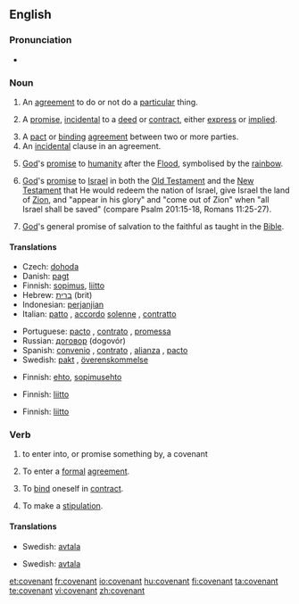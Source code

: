 ==English==

===Pronunciation===
*{{audio|en-us-covenant.ogg|Audio (US)}}

===Noun===
{{en-noun}}
#{{legal}} An [[agreement]] to do or not do a [[particular]] thing.
#{{legal}} A [[promise]], [[incidental]] to a [[deed]] or [[contract]], either [[express]] or [[implied]].
# A [[pact]] or [[binding]] [[agreement]] between two or more parties.
# An [[incidental]] clause in an agreement.
# {{biblical}} [[God]]'s [[promise]] to [[humanity]] after the [[Flood]], symbolised by the [[rainbow]].
# {{biblical}} [[God]]'s [[promise]] to [[Israel]] in both the [[Old Testament]] and the [[New Testament]] that He would redeem the nation of Israel, give Israel the land of [[Zion]], and "appear in his glory" and "come out of Zion" when "all Israel shall be saved" (compare Psalm 201:15-18, Romans 11:25-27).
# {{biblical}} [[God]]'s general promise of salvation to the faithful as taught in the [[Bible]].

====Translations====
{{trans-top|binding agreement}}
*Czech: [[dohoda]] {{f}}
*Danish: [[pagt]]
*Finnish: [[sopimus]], [[liitto]]
*Hebrew: [[ברית]] (brit) {{f}}
*Indonesian: [[perjanjian]]
*Italian: [[patto]] {{m}}, [[accordo]] [[solenne]] {{m}}, [[contratto]] {{m}}
{{trans-mid}}
*Portuguese: [[pacto]] {{m}}, [[contrato]] {{m}}, [[promessa]] {{f}}
*Russian: [[договор]] (dogovór) {{m}}
*Spanish: [[convenio]] {{m}}, [[contrato]] {{m}}, [[alianza]] {{f}}, [[pacto]] {{m}}
*Swedish: [[pakt]] {{c}}, [[överenskommelse]] {{c}}
{{trans-bottom}}

{{trans-top|incidental clause}}
*Finnish: [[ehto]], [[sopimusehto]]
{{trans-mid}}
{{trans-bottom}}

{{trans-top|God's promise to mankind after the Flood}}
*Finnish: [[liitto]]
{{trans-mid}}
{{trans-bottom}}

{{trans-top|God's promise to Israel}}
*Finnish: [[liitto]]
{{trans-mid}}
{{trans-bottom}}

{{trans-top|God's promise of salvation to the faithful}}
{{trans-mid}}
{{trans-bottom}}

===Verb===
{{en-verb}}

# to enter into, or promise something by, a covenant
#{{legal}} To enter a [[formal]] [[agreement]].
#{{legal}} To [[bind]] oneself in [[contract]].
#{{legal}} To make a [[stipulation]].

====Translations====
{{trans-top|to enter into a covenant}}
{{trans-mid}}
*Swedish: [[avtala]]
{{trans-bottom}}

{{trans-top|to enter a formal agreement}}
{{trans-mid}}
*Swedish: [[avtala]]
{{trans-bottom}}

[[et:covenant]]
[[fr:covenant]]
[[io:covenant]]
[[hu:covenant]]
[[fi:covenant]]
[[ta:covenant]]
[[te:covenant]]
[[vi:covenant]]
[[zh:covenant]]